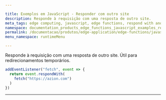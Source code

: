 ```yaml
---

title: Exemplos em JavaScript - Responder com outro site
description: Responde à requisição com uma resposta de outro site.
meta_tags: edge computing, javascript, edge functions, respond with another site
namespace: documentation_products_edge_functions_javascript_examples_respond_another_site
permalink: /documentacao/produtos/edge-application/edge-functions/javascript-examples/respond-site/
menu_namespace: runtimeMenu

---
```


Responde à requisição com uma resposta de outro site. Útil para redirecionamentos temporários.

```js
addEventListener("fetch", event => {
  return event.respondWith(
    fetch("https://azion.com")
  )
})
```





---

